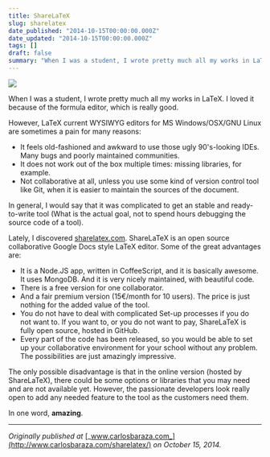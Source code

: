 ```yaml
---
title: ShareLaTeX
slug: sharelatex
date_published: "2014-10-15T00:00:00.000Z"
date_updated: "2014-10-15T00:00:00.000Z"
tags: []
draft: false
summary: "When I was a student, I wrote pretty much all my works in LaTeX. I loved it because of the formula editor, which is really good."
---
```


![](/content/images/downloaded_images/ShareLaTeX/0-jtW8ZExh-l4fBlc5.png)

When I was a student, I wrote pretty much all my works in LaTeX. I loved it because of the formula editor, which is really good.

However, LaTeX current WYSIWYG editors for MS Windows/OSX/GNU Linux are sometimes a pain for many reasons:

- It feels old-fashioned and awkward to use those ugly 90's-looking IDEs. Many bugs and poorly maintained communities.
- It does not work out of the box multiple times: missing libraries, for example.
- Not collaborative at all, unless you use some kind of version control tool like Git, when it is easier to maintain the sources of the document.

In general, I would say that it was complicated to get an stable and ready-to-write tool (What is the actual goal, not to spend hours debugging the source code of a tool).

Lately, I discovered [sharelatex.com](http://www.carlosbaraza.com/sharelatex/www.sharelatex.com). ShareLaTeX is an open source collaborative Google Docs style LaTeX editor. Some of the great advantages are:

- It is a Node.JS app, written in CoffeeScript, and it is basically awesome. It uses MongoDB. And it is very nicely maintained, with beautiful code.
- There is a free version for one collaborator.
- And a fair premium version (15€/month for 10 users). The price is just nothing for the added value of the tool.
- You do not have to deal with complicated Set-up processes if you do not want to. If you want to, or you do not want to pay, ShareLaTeX is fully open source, hosted in GitHub.
- Every part of the code has been released, so you would be able to set up your collaborative environment for your school without any problem. The possibilities are just amazingly impressive.

The only possible disadvantage is that in the online version (hosted by ShareLaTeX), there could be some options or libraries that you may need and are not available yet. However, the passionate developers look really open to add any needed feature to the tool as the customers need them.

In one word, **amazing**.

---

_Originally published at_ [_www.carlosbaraza.com_](http://www.carlosbaraza.com/sharelatex/) _on October 15, 2014._

